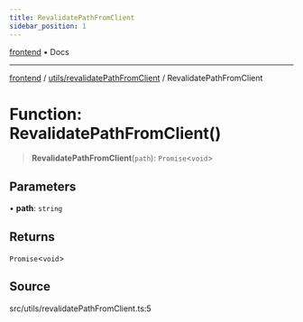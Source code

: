 ```yaml
---
title: RevalidatePathFromClient
sidebar_position: 1
---
```


[frontend](../../..) • Docs

***

[frontend](../../..) / [utils/revalidatePathFromClient](..) / RevalidatePathFromClient

# Function: RevalidatePathFromClient()

> **RevalidatePathFromClient**(`path`): `Promise`\<`void`\>

## Parameters

• **path**: `string`

## Returns

`Promise`\<`void`\>

## Source

src/utils/revalidatePathFromClient.ts:5
